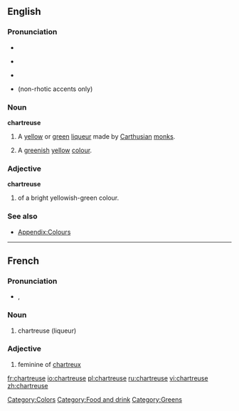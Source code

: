 ==English==

===Pronunciation===
* {{IPA|/ʃɑrˈtrɜːz/}}
* {{a|US}} {{IPA|[ʃɑrˈtruːz] or [ʃɑrˈtruːs]}}
* {{audio|en-us-chartreuse.ogg|Audio (US)}}
* {{rhymes|ɜː(r)z}} (non-rhotic accents only)

===Noun===
'''chartreuse '''

# A [[yellow]] or [[green]] [[liqueur]] made by [[Carthusian]] [[monk]]s.
# {{colour}} A [[green]]ish [[yellow]] [[colour]].
#: {{color panel|green chartreuse|7FFF00}}
#: {{color panel|yellow chartreuse|DFFF00}}

===Adjective===
'''chartreuse'''

# {{colour}} of a bright yellowish-green colour.

===See also===
* [[Appendix:Colours]]

[[Category:Colors]]
[[Category:Food and drink]]
[[Category:Greens]]

----

==French==
{{rfc}}
===Pronunciation===
* {{IPA|/ʃaʁ.tʁøz/|lang=fr}}, {{SAMPA|/SaR.tR2z/}}

===Noun===
{{infl|fr|noun|g=f}}

# chartreuse (liqueur)

===Adjective===
{{fr-adj-form|f}}

# feminine of [[chartreux]]

[[fr:chartreuse]]
[[io:chartreuse]]
[[pl:chartreuse]]
[[ru:chartreuse]]
[[vi:chartreuse]]
[[zh:chartreuse]]